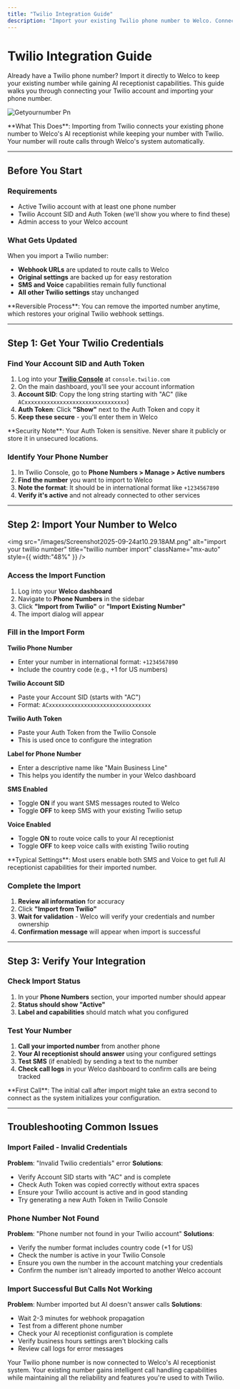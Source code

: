```yaml
---
title: "Twilio Integration Guide"
description: "Import your existing Twilio phone number to Welco. Connect your Twilio account and port your number to work with your AI receptionist while maintaining all your existing capabilities."
---
```


# Twilio Integration Guide

Already have a Twilio phone number? Import it directly to Welco to keep your existing number while gaining AI receptionist capabilities. This guide walks you through connecting your Twilio account and importing your phone number.

![Getyournumber Pn](/images/getyournumber.png)

<Info>
  **What This Does**: Importing from Twilio connects your existing phone number to Welco's AI receptionist while keeping your number with Twilio. Your number will route calls through Welco's system automatically.
</Info>

---

## Before You Start

### Requirements

- Active Twilio account with at least one phone number
- Twilio Account SID and Auth Token (we'll show you where to find these)
- Admin access to your Welco account

### What Gets Updated

When you import a Twilio number:

- **Webhook URLs** are updated to route calls to Welco
- **Original settings** are backed up for easy restoration
- **SMS and Voice** capabilities remain fully functional
- **All other Twilio settings** stay unchanged

<Tip>
  **Reversible Process**: You can remove the imported number anytime, which restores your original Twilio webhook settings.
</Tip>

---

## Step 1: Get Your Twilio Credentials

### Find Your Account SID and Auth Token

1. Log into your [**Twilio Console**](https://help.twilio.com/articles/14726256820123-What-is-a-Twilio-Account-SID-and-where-can-I-find-it-) at `console.twilio.com`
2. On the main dashboard, you'll see your account information
3. **Account SID**: Copy the long string starting with "AC" (like `ACxxxxxxxxxxxxxxxxxxxxxxxxxxxxxxxx`)
4. **Auth Token**: Click **"Show"** next to the Auth Token and copy it
5. **Keep these secure** - you'll enter them in Welco

<Info>
  **Security Note**: Your Auth Token is sensitive. Never share it publicly or store it in unsecured locations.
</Info>

### Identify Your Phone Number

1. In Twilio Console, go to **Phone Numbers \> Manage \> Active numbers**
2. **Find the number** you want to import to Welco
3. **Note the format**: It should be in international format like `+1234567890`
4. **Verify it's active** and not already connected to other services

---

## Step 2: Import Your Number to Welco

<img
  src="/images/Screenshot2025-09-24at10.29.18AM.png"
  alt="import your twillio number"
  title="twillio number import"
  className="mx-auto"
  style={{ width:"48%" }}
/>

### Access the Import Function

1. Log into your **Welco dashboard**
2. Navigate to **Phone Numbers** in the sidebar
3. Click **"Import from Twilio"** or **"Import Existing Number"**
4. The import dialog will appear

### Fill in the Import Form

**Twilio Phone Number**

- Enter your number in international format: `+1234567890`
- Include the country code (e.g., +1 for US numbers)

**Twilio Account SID**

- Paste your Account SID (starts with "AC")
- Format: `ACxxxxxxxxxxxxxxxxxxxxxxxxxxxxxxxx`

**Twilio Auth Token**

- Paste your Auth Token from the Twilio Console
- This is used once to configure the integration

**Label for Phone Number**

- Enter a descriptive name like "Main Business Line"
- This helps you identify the number in your Welco dashboard

**SMS Enabled**

- Toggle **ON** if you want SMS messages routed to Welco
- Toggle **OFF** to keep SMS with your existing Twilio setup

**Voice Enabled**

- Toggle **ON** to route voice calls to your AI receptionist
- Toggle **OFF** to keep voice calls with existing Twilio routing

<Info>
  **Typical Settings**: Most users enable both SMS and Voice to get full AI receptionist capabilities for their imported number.
</Info>

### Complete the Import

1. **Review all information** for accuracy
2. Click **"Import from Twilio"**
3. **Wait for validation** - Welco will verify your credentials and number ownership
4. **Confirmation message** will appear when import is successful

---

## Step 3: Verify Your Integration

### Check Import Status

1. In your **Phone Numbers** section, your imported number should appear
2. **Status should show "Active"**
3. **Label and capabilities** should match what you configured

### Test Your Number

1. **Call your imported number** from another phone
2. **Your AI receptionist should answer** using your configured settings
3. **Test SMS** (if enabled) by sending a text to the number
4. **Check call logs** in your Welco dashboard to confirm calls are being tracked

<Tip>
  **First Call**: The initial call after import might take an extra second to connect as the system initializes your configuration.
</Tip>

---

## Troubleshooting Common Issues

### Import Failed - Invalid Credentials

**Problem**: "Invalid Twilio credentials" error
**Solutions**:

- Verify Account SID starts with "AC" and is complete
- Check Auth Token was copied correctly without extra spaces
- Ensure your Twilio account is active and in good standing
- Try generating a new Auth Token in Twilio Console

### Phone Number Not Found

**Problem**: "Phone number not found in your Twilio account"
**Solutions**:

- Verify the number format includes country code (+1 for US)
- Check the number is active in your Twilio Console
- Ensure you own the number in the account matching your credentials
- Confirm the number isn't already imported to another Welco account

### Import Successful But Calls Not Working

**Problem**: Number imported but AI doesn't answer calls
**Solutions**:

- Wait 2-3 minutes for webhook propagation
- Test from a different phone number
- Check your AI receptionist configuration is complete
- Verify business hours settings aren't blocking calls
- Review call logs for error messages

Your Twilio phone number is now connected to Welco's AI receptionist system. Your existing number gains intelligent call handling capabilities while maintaining all the reliability and features you're used to with Twilio.